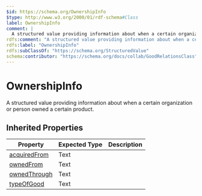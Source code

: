 ```yaml
---
$id: https://schema.org/OwnershipInfo
$type: http://www.w3.org/2000/01/rdf-schema#Class
label: OwnershipInfo
comment: |
  A structured value providing information about when a certain organization or person owned a certain product.
rdfs:comment: "A structured value providing information about when a certain organization or person owned a certain product."
rdfs:label: "OwnershipInfo"
rdfs:subClassOf: "https://schema.org/StructuredValue"
schema:contributor: "https://schema.org/docs/collab/GoodRelationsClass"
---
```


# OwnershipInfo

A structured value providing information about when a certain organization or person owned a certain product.

## Inherited Properties

| Property | Expected Type | Description |
| --- | --- | --- |
| [acquiredFrom](https://schema.org/acquiredFrom) | Text |  |
| [ownedFrom](https://schema.org/ownedFrom) | Text |  |
| [ownedThrough](https://schema.org/ownedThrough) | Text |  |
| [typeOfGood](https://schema.org/typeOfGood) | Text |  |
